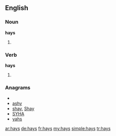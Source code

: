 ==English==

===Noun===
'''hays'''

# {{plural of|[[hay]]}}

===Verb===
'''hays'''

# {{third-person singular of|[[hay]]}}

===Anagrams===
* {{alphagram|ahsy}}
* [[ashy#English|ashy]]
* [[shay#English|shay]], [[Shay#English|Shay]]
* [[SYHA#English|SYHA]]
* [[yahs#English|yahs]]

[[ar:hays]]
[[de:hays]]
[[fr:hays]]
[[my:hays]]
[[simple:hays]]
[[tr:hays]]